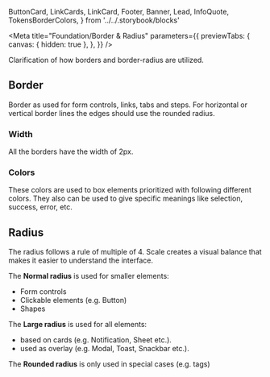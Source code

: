   ButtonCard,
  LinkCards,
  LinkCard,
  Footer,
  Banner,
  Lead,
  InfoQuote,
  TokensBorderColors,
} from '../../.storybook/blocks'

<Meta
  title="Foundation/Border & Radius"
  parameters={{
    previewTabs: {
      canvas: { hidden: true },
    },
  }}
/>

<Banner label="Border & Radius" section="Foundation" color="purple" puzzle />

<Lead>Clarification of how borders and border-radius are utilized.</Lead>

## Border

Border as used for form controls, links, tabs and steps.
For horizontal or vertical border lines the edges should use the rounded radius.

### Width

All the borders have the width of 2px.

### Colors

These colors are used to box elements prioritized with following different colors.
They also can be used to give specific meanings like selection, success, error, etc.

<TokensBorderColors overview />

## Radius

The radius follows a rule of multiple of 4. Scale creates a visual balance that makes it easier to understand the interface.

The **Normal radius** is used for smaller elements:

- Form controls
- Clickable elements (e.g. Button)
- Shapes

The **Large radius** is used for all elements:

- based on cards (e.g. Notification, Sheet etc.).
- used as overlay (e.g. Modal, Toast, Snackbar etc.).

The **Rounded radius** is only used in special cases (e.g. tags)

<Footer>
  <LinkCards>
    <LinkCard
      pageTitle="Foundation/Design Tokens"
      description="Design tokens serve as the definitive source for naming and storing design choices."
    />
    <LinkCard
      pageTitle="CSS Utilities/Border/Border Colors"
      description="Diverse color palettes available for element borders"
    />
    <LinkCard
      pageTitle="CSS Utilities/Border/Border Radius"
      description="Defines the radius of an element's corners"
    />
  </LinkCards>
</Footer>

